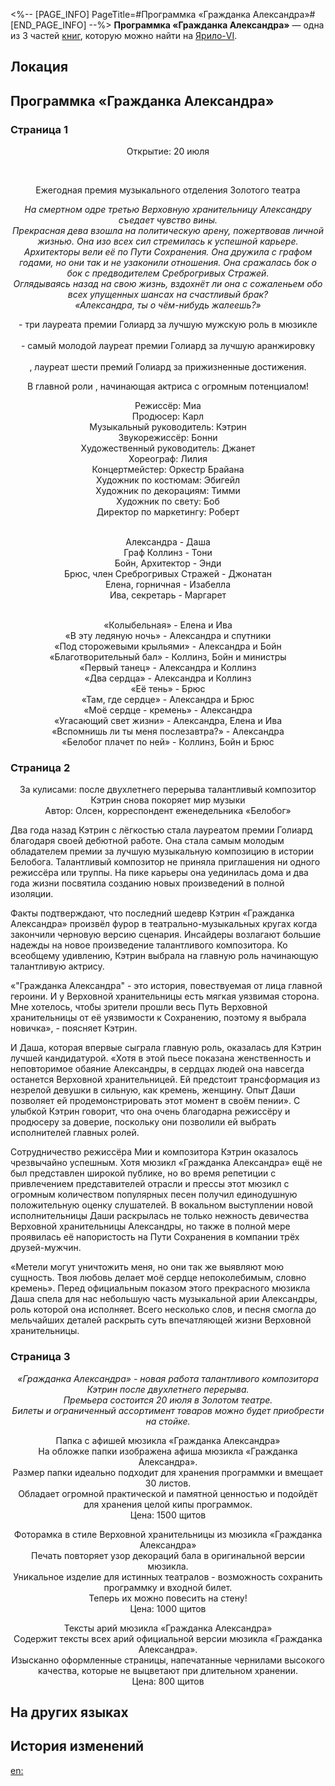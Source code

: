 <%-- [PAGE_INFO]
PageTitle=#Программка «Гражданка Александра»#
[END_PAGE_INFO] --%>
{{Дополнить}}
{{Книга Инфобокс
|id           = 012
|Название     = 
|Изображение  = Предмет Записи.png
|Мир          = Ярило-VI
|Томов        = 3
|Автор        = <!--нужно добавить-->
|Описание     = Программка «Гражданка Александра» выдаётся бесплатно при покупке билета.
|Том1         = {{tx}}
|Источник1    = {{tx|Отсутствует источник}}
|Том2         = {{tx}}
|Источник2    = {{tx|Отсутствует источник}}
|Том3         = {{tx}}
|Источник3    = {{tx|Отсутствует источник}}
|Персонажи    = 
|Фракции      = 
}}
'''Программка «Гражданка Александра»''' — одна из 3 частей [[Книги|книг]], которую можно найти на [[Ярило-VI]].

==Локация==
{{Отметка карты|<!--название карты-->|<!--id отметки-->}}

==Программка «Гражданка Александра»==
===Страница 1===
<div align="center">Открытие: 20 июля

{{Размер|36|Золотой театр}}<br />
''{{Размер|18|Административный район, проспект Алисы, 22}}''

Ежегодная премия музыкального отделения Золотого театра<br />
{{Размер|50|«Гражданка Александра»}}

''На смертном одре третью Верховную хранительницу Александру съедает чувство вины.''<br />
''Прекрасная дева взошла на политическую арену, пожертвовав личной жизнью. Она изо всех сил стремилась к успешной карьере.''<br />
''Архитекторы вели её по Пути Сохранения. Она дружила с графом годами, но они так и не узаконили отношения. Она сражалась бок о бок с предводителем Среброгривых Стражей.''<br />
''Оглядываясь назад на свою жизнь, вздохнёт ли она с сожаленьем обо всех упущенных шансах на счастливый брак?''<br />
''«Александра, ты о чём-нибудь жалеешь?»''

{{Размер|32|Тони, Энди и Джонатан}} - три лауреата премии Голиард за лучшую мужскую роль в мюзикле<br />
{{Размер|32|БЕСПРЕЦЕДЕНТНАЯ совместная работа}}<br />
{{Размер|32|Кэтрин}} - самый молодой лауреат премии Голиард за лучшую аранжировку<br />
{{Размер|32|НАСТОЯЩИЙ ШЕДЕВР после двухлетнего перерыва}}<br />
{{Размер|32|Оливия}}, лауреат шести премий Голиард за прижизненные достижения.<br />
{{Размер|32|Лучшие рекомендации!}}

В главной роли {{Размер|32|Даша}}, начинающая актриса с огромным потенциалом!<br />
{{Размер|32|}}

Режиссёр: Миа<br />
Продюсер: Карл<br />
Музыкальный руководитель: Кэтрин<br />
Звукорежиссёр: Бонни<br />
Художественный руководитель: Джанет<br />
Хореограф: Лилия<br />
Концертмейстер: Оркестр Брайана<br />
Художник по костюмам: Эбигейл<br />
Художник по декорациям: Тимми<br />
Художник по свету: Боб<br />
Директор по маркетингу: Роберт

{{Размер|32|В ролях:}}<br />
Александра - Даша<br />
Граф Коллинз - Тони<br />
Бойн, Архитектор - Энди<br />
Брюс, член Среброгривых Стражей - Джонатан<br />
Елена, горничная - Изабелла<br />
Ива, секретарь - Маргарет

{{Размер|32|Концертная программа:}}<br />
«Колыбельная» - Елена и Ива<br />
«В эту ледяную ночь» - Александра и спутники<br />
«Под сторожевыми крыльями» - Александра и Бойн<br />
«Благотворительный бал» - Коллинз, Бойн и министры<br />
«Первый танец» - Александра и Коллинз<br />
«Два сердца» - Александра и Коллинз<br />
«Её тень» - Брюс<br />
«Там, где сердце» - Александра и Брюс<br />
«Моё сердце - кремень» - Александра<br />
«Угасающий свет жизни» - Александра, Елена и Ива<br />
«Вспомнишь ли ты меня послезавтра?» - Александра<br />
«Белобог плачет по ней» - Коллинз, Бойн и Брюс </div>

===Страница 2===
<div align="center">За кулисами: после двухлетнего перерыва талантливый композитор Кэтрин снова покоряет мир музыки<br />
Автор: Олсен, корреспондент еженедельника «Белобог»</div>

Два года назад Кэтрин с лёгкостью стала лауреатом премии Голиард благодаря своей дебютной работе. Она стала самым молодым обладателем премии за лучшую музыкальную композицию в истории Белобога. Талантливый композитор не приняла приглашения ни одного режиссёра или труппы. На пике карьеры она уединилась дома и два года жизни посвятила созданию новых произведений в полной изоляции.

Факты подтверждают, что последний шедевр Кэтрин «Гражданка Александра» произвёл фурор в театрально-музыкальных кругах когда закончили черновую версию сценария. Инсайдеры возлагают большие надежды на новое произведение талантливого композитора. Ко всеобщему удивлению, Кэтрин выбрала на главную роль начинающую талантливую актрису.

«"Гражданка Александра" - это история, повествуемая от лица главной героини. И у Верховной хранительницы есть мягкая уязвимая сторона. Мне хотелось, чтобы зрители прошли весь Путь Верховной хранительницы от её уязвимости к Сохранению, поэтому я выбрала новичка», - поясняет Кэтрин.

И Даша, которая впервые сыграла главную роль, оказалась для Кэтрин лучшей кандидатурой. «Хотя в этой пьесе показана женственность и неповторимое обаяние Александры, в сердцах людей она навсегда останется Верховной хранительницей. Ей предстоит трансформация из незрелой девушки в сильную, как кремень, женщину. Опыт Даши позволяет ей продемонстрировать этот момент в своём пении». С улыбкой Кэтрин говорит, что она очень благодарна режиссёру и продюсеру за доверие, поскольку они позволили ей выбрать исполнителей главных ролей.

Сотрудничество режиссёра Мии и композитора Кэтрин оказалось чрезвычайно успешным. Хотя мюзикл «Гражданка Александра» ещё не был представлен широкой публике, но во время репетиции с привлечением представителей отрасли и прессы этот мюзикл с огромным количеством популярных песен получил единодушную положительную оценку слушателей. В вокальном выступлении новой исполнительницы Даши раскрылась не только нежность девичества Верховной хранительницы Александры, но также в полной мере проявилась её напористость на Пути Сохранения в компании трёх друзей-мужчин.

«Метели могут уничтожить меня, но они так же выявляют мою сущность. Твоя любовь делает моё сердце непоколебимым, словно кремень». Перед официальным показом этого прекрасного мюзикла Даша спела для нас небольшую часть музыкальной арии Александры, роль которой она исполняет. Всего несколько слов, и песня смогла до мельчайших деталей раскрыть суть впечатляющей жизни Верховной хранительницы.

===Страница 3===
<div align="center">''«Гражданка Александра» - новая работа талантливого композитора Кэтрин после двухлетнего перерыва.''<br />
''Премьера состоится 20 июля в Золотом театре.''<br />
''Билеты и ограниченный ассортимент товаров можно будет приобрести на стойке.''

Папка с афишей мюзикла «Гражданка Александра»<br />
На обложке папки изображена афиша мюзикла «Гражданка Александра».<br />
Размер папки идеально подходит для хранения программки и вмещает 30 листов.<br />
Обладает огромной практической и памятной ценностью и подойдёт для хранения целой кипы программок.<br />
Цена: 1500 щитов

Фоторамка в стиле Верховной хранительницы из мюзикла «Гражданка Александра»<br />
Печать повторяет узор декораций бала в оригинальной версии мюзикла.<br />
Уникальное изделие для истинных театралов - возможность сохранить программку и входной билет.<br />
Теперь их можно повесить на стену!<br />
Цена: 1000 щитов

Тексты арий мюзикла «Гражданка Александра»<br />
Содержит тексты всех арий официальной версии мюзикла «Гражданка Александра».<br />
Изысканно оформленные страницы, напечатанные чернилами высокого качества, которые не выцветают при длительном хранении.<br />
Цена: 800 щитов</div>

==На других языках==
{{На других языках
|en   = ''Citizen Alexandra'' Program
|zhs  = 《公民亚历珊德拉》场刊
|zht  = 《公民亞歷珊德拉》場刊
|ja   = 『市民アレキサンドラ』のパンフレット
|ko   = ≪시민 알렉산드라≫ 팸플릿
|es   = Programa de «Ciudadana Alexandra»
|fr   = Programme de ''Citoyenne Alexandra''
|ru   = Программка «Гражданка Александра»
|th   = โบรชัวร์ "พลเมือง Alexandra"
|vi   = Tờ Gấp Công Dân Alexandra
|de   = Programmheft für „Bürgerin Alexandra“
|id   = Buklet "Warga Negara Alexandra"
|pt   = Programa de "Cidadã Alexandra"
}}

==История изменений==
{{История изменений|3.5}}

[[en:]]